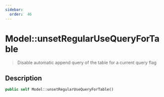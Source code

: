 ```yaml
---
sidebar:
  order:  46
---
```


# Model::unsetRegularUseQueryForTable

> Disable automatic append query of the table for a current query flag

## Description

```php
public self Model::unsetRegularUseQueryForTable()
```
